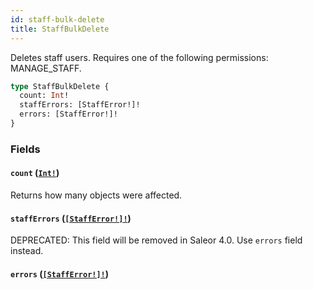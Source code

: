 ```yaml
---
id: staff-bulk-delete
title: StaffBulkDelete
---
```


Deletes staff users. Requires one of the following permissions: MANAGE_STAFF.

```graphql
type StaffBulkDelete {
  count: Int!
  staffErrors: [StaffError!]!
  errors: [StaffError!]!
}
```

### Fields

#### `count` ([`Int!`](../../../developer/api-reference/scalars/int))

Returns how many objects were affected.

#### `staffErrors` ([`[StaffError!]!`](../../../developer/api-reference/objects/staff-error))

<span class="badge badge--warning">DEPRECATED: This field will be removed in Saleor 4.0. Use `errors` field instead.</span>

#### `errors` ([`[StaffError!]!`](../../../developer/api-reference/objects/staff-error))
